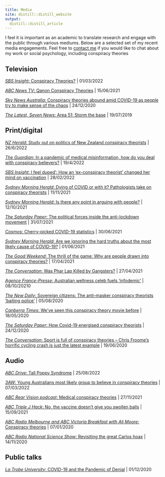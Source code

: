 ```yaml
---
title: Media
site: distill::distill_website
output:
  distill::distill_article
---
```

I feel it is important as an academic to translate research and engage with the public through various mediums. Below are a selected set of my recent media engagements. Feel free to [contact me](mailto:m.marques@latrobe.edu.au) if you would like to chat about my work or social psychology, including conspiracy theories

## Television

[*SBS Insight*:	Conspiracy Theories?](https://www.sbs.com.au/ondemand/video/2000844355750/conspiracy-theories) | 01/03/2022

[*ABC News TV*:	Qanon Conspiracy Theories](https://www.abc.net.au/news/2021-06-15/why-do-people-buy-into-conspiracy-theories-like-qanon/13388796) | 15/06/2021

[*Sky News Australia*: Conspiracy theories abound amid COVID-19 as people try to make sense of the chaos](https://www.skynews.com.au/details/_6218153074001) | 24/12/2020

[*The Latest, Seven News*: Area 51: Storm the base](https://www.facebook.com/7NewsAustralia/posts/area-51-has-long-been-the-focus-of-conspiracy-theories-and-is-believed-to-be-the/2976169199059920/) | 19/07/2019

## Print/digital

[*NZ Herald*:	Study out on politics of New Zealand conspiracy theorists](https://www.nzherald.co.nz/nz/study-out-on-politics-of-new-zealand-conspiracy-theorists/QWT3OCA6A2FLRFOFSWZDPT6QYA/) | 26/6/2022

[*The Guardian*:	In a pandemic of medical misinformation, how do you deal with conspiracy believers?](https://www.theguardian.com/science/2022/apr/19/in-a-pandemic-of-medical-misinformation-how-do-you-deal-with-conspiracy-believers) | 19/4/2022 

[*SBS Insight*:	I feel duped': How an 'ex-conspiracy theorist' changed her mind on vaccination](https://www.sbs.com.au/news/insight/article/i-feel-duped-how-an-ex-conspiracy-theorist-changed-her-mind-on-vaccination/mtxbxp0pn) | 28/02/2022

[*Sydney Morning Herald*: Dying of COVID or with it? Pathologists take on conspiracy theorists](https://www.smh.com.au/national/dying-of-covid-or-with-it-pathologists-take-on-conspiracy-theorists-20211111-p5982e.html) | 11/11/2021

[*Sydney Morning Herald*: Is there any point in arguing with people?](https://www.smh.com.au/national/is-there-any-point-in-arguing-with-people-20211012-p58z7v.html) | 12/10/2021

[*The Saturday Paper*:	The political forces inside the anti-lockdown movement](https://www.thesaturdaypaper.com.au/news/politics/2021/07/31/the-political-forces-inside-the-anti-lockdown-movement/162765360012176) | 31/07/2021

[*Cosmos*:	Cherry-picked COVID-19 statistics](https://cosmosmagazine.com/cherry-picked-covid-19-statistics/) | 30/06/2021

[*Sydney Morning Herald*: Are we ignoring the hard truths about the most likely cause of COVID-19?](https://www.smh.com.au/national/are-we-ignoring-the-hard-truths-about-the-most-likely-cause-of-covid-19-20210601-p57x4r.html) | 01/06/2021

[*The Good Weekend*:	The thrill of the game: Why are people drawn into conspiracy theories?](https://www.theage.com.au/national/the-thrill-of-the-game-why-are-people-drawn-into-conspiracy-theories-20210304-p577tv.html) | 17/04/2021

[*The Conversation*: Was Phar Lap Killed by Gangsters?](https://theconversation.com/was-phar-lap-killed-by-gangsters-new-research-shows-which-conspiracies-people-believe-in-and-why-158610) | 27/04/2021

[*Agence France-Presse*:	Australian wellness celeb fuels 'infodemic'](https://www.scmp.com/news/asia/australasia/article/3104652/how-australian-celebrity-chef-pete-evans-became-advocate) | 08/10/20210

[*The New Daily*:	Sovereign citizens: The anti-masker conspiracy theorists ‘baiting police’](https://thenewdaily.com.au/news/2020/08/05/sovereign-citizens-mask-conspiracy-theorists-baiting-police/) | 05/08/2020

[*Canberra Times*: We've seen this conspiracy theory movie before](https://www.canberratimes.com.au/story/6768348/weve-seen-such-conspiracy-theories-before/) | 18/05/2020

[*The Saturday Paper*:	How Covid-19 energised conspiracy theorists](https://www.thesaturdaypaper.com.au/news/media/2020/05/16/how-covid-19-energised-conspiracy-theorists/15895512009831) | 24/12/2020

[*The Conversation*:	Sport is full of conspiracy theories – Chris Froome’s horrific cycling crash is just the latest example](https://theconversation.com/sport-is-full-of-conspiracy-theories-chris-froomes-horrific-cycling-crash-is-just-the-latest-example-118918) | 19/06/2020

## Audio

[*ABC Drive*: Tall Poppy Syndrome](https://www.abc.net.au/radio/programs/north-qld-drive/drive/14025218) | 25/08/2022

[*3AW*:	Young Australians most likely group to believe in conspiracy theories](https://www.3aw.com.au/young-australians-most-likely-group-to-believe-in-conspiracy-theories/) | 07/03/2022

[*ABC Rear Vision podcast*:	Medical conspiracy theories](https://www.abc.net.au/radionational/programs/rearvision/medical-conspiracy-theories-through-the-ages/13649988) | 27/11/2021

[*ABC Triple J Hack*:	No, the vaccine doesn’t give you swollen balls](https://www.abc.net.au/triplej/programs/hack/hack/13535808) | 15/09/2021

[*ABC Radio Melbourne and ABC Victoria Breakfast with Ali Moore*: Conspiracy theories](https://www.abc.net.au/radio/melbourne/programs/breakfast/breakfast/13025156) | 07/01/2020

[*ABC Radio National Science Show*:	Revisiting the great Carlos hoax](https://www.abc.net.au/radionational/programs/scienceshow/revisiting-the-great-carlos-hoax-of-1988/12875836) | 14/11/2020

## Public talks

[*La Trobe University*: COVID-19 and the Pandemic of Denial](https://www.abc.net.au/radionational/programs/bigideas/covid-19-and-the-pandemic-of-denial/12935664) | 01/12/2020